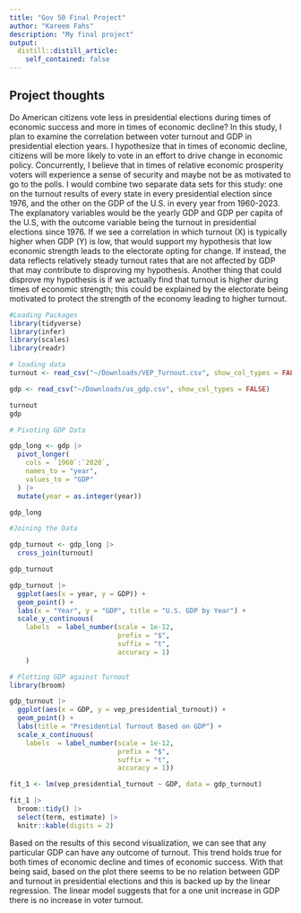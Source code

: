 ```yaml
---
title: "Gov 50 Final Project"
author: "Kareem Fahs"
description: "My final project"
output:
  distill::distill_article:
    self_contained: false
---
```




## Project thoughts

Do American citizens vote less in presidential elections during times of economic success and more in times of economic decline? In this study, I plan to examine the correlation between voter turnout and GDP in presidential election years. I hypothesize that in times of economic decline, citizens will be more likely to vote in an effort to drive change in economic policy. Concurrently, I believe that in times of relative economic prosperity voters will experience a sense of security and maybe not be as motivated to go to the polls. I would combine two separate data sets for this study: one on the turnout results of every state in every presidential election since 1976, and the other on the GDP of the U.S. in every year from 1960-2023. The explanatory variables would be the yearly GDP and GDP per capita of the U.S, with the outcome variable being the turnout in presidential elections since 1976. If we see a correlation in which turnout (X) is typically higher when GDP (Y) is low, that would support my hypothesis that low economic strength leads to the electorate opting for change. If instead, the data reflects relatively steady turnout rates that are not affected by GDP that may contribute to disproving my hypothesis. Another thing that could disprove my hypothesis is if we actually find that turnout is higher during times of economic strength; this could be explained by the electorate being motivated to protect the strength of the economy leading to higher turnout. 




```r
#Loading Packages
library(tidyverse)
library(infer)
library(scales)
library(readr)
```

```r
# loading data 
turnout <- read_csv("~/Downloads/VEP_Turnout.csv", show_col_types = FALSE)

gdp <- read_csv("~/Downloads/us_gdp.csv", show_col_types = FALSE)

turnout
gdp
```



```r
# Pivoting GDP Data

gdp_long <- gdp |>
  pivot_longer(
    cols = `1960`:`2020`,
    names_to = "year",
    values_to = "GDP"
  ) |>
  mutate(year = as.integer(year))

gdp_long
```

```r
#Joining the Data

gdp_turnout <- gdp_long |>
  cross_join(turnout)

gdp_turnout
```


```r
gdp_turnout |>
  ggplot(aes(x = year, y = GDP)) + 
  geom_point() +
  labs(x = "Year", y = "GDP", title = "U.S. GDP by Year") +
  scale_y_continuous(
    labels  = label_number(scale = 1e-12, 
                           prefix = "$", 
                           suffix = "t", 
                           accuracy = 1)
    ) 
```



```r
# Plotting GDP against Turnout
library(broom)

gdp_turnout |>
  ggplot(aes(x = GDP, y = vep_presidential_turnout)) + 
  geom_point() +
  labs(title = "Presidential Turnout Based on GDP") +
  scale_x_continuous(
    labels  = label_number(scale = 1e-12, 
                           prefix = "$", 
                           suffix = "t", 
                           accuracy = 1))

fit_1 <- lm(vep_presidential_turnout ~ GDP, data = gdp_turnout) 

fit_1 |>
  broom::tidy() |>
  select(term, estimate) |>  
  knitr::kable(digits = 2)


```

  Based on the results of this second visualization, we can see that any particular GDP can have any outcome of turnout. This trend holds true for both times of economic decline and times of economic success. With that being said, based on the plot there seems to be no relation between GDP and turnout in presidential elections and this is backed up by the linear regression. The linear model suggests that for a one unit increase in GDP there is no increase in voter turnout.  










